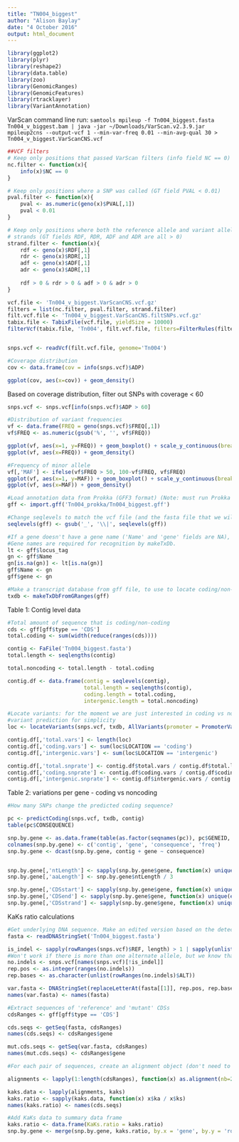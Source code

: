 ```yaml
---
title: "TN004_biggest"
author: "Alison Baylay"
date: "4 October 2016"
output: html_document
---
```


```r
library(ggplot2)
library(plyr)
library(reshape2)
library(data.table)
library(zoo)
library(GenomicRanges)
library(GenomicFeatures)
library(rtracklayer)
library(VariantAnnotation)
```

VarScan command line run: ```samtools mpileup -f Tn004_biggest.fasta Tn004_v_biggest.bam | java -jar ~/Downloads/VarScan.v2.3.9.jar mpileup2cns --output-vcf 1 --min-var-freq 0.01 --min-avg-qual 30 > Tn004_v_biggest.VarScanCNS.vcf```

```r
##VCF filters
# Keep only positions that passed VarScan filters (info field NC == 0)
nc.filter <- function(x){
    info(x)$NC == 0
}

# Keep only positions where a SNP was called (GT field PVAL < 0.01)
pval.filter <- function(x){
    pval <- as.numeric(geno(x)$PVAL[,1])
    pval < 0.01
}

# Keep only positions where both the reference allele and variant allele are supported by reads on both
# strands (GT fields RDF, RDR, ADF and ADR are all > 0)
strand.filter <- function(x){
    rdf <- geno(x)$RDF[,1]
    rdr <- geno(x)$RDR[,1]
    adf <- geno(x)$ADF[,1]
    adr <- geno(x)$ADR[,1]
    
    rdf > 0 & rdr > 0 & adf > 0 & adr > 0
}

vcf.file <- 'Tn004_v_biggest.VarScanCNS.vcf.gz'
filters = list(nc.filter, pval.filter, strand.filter)
filt.vcf.file <- 'Tn004_v_biggest.VarScanCNS.filtSNPs.vcf.gz'
tabix.file <- TabixFile(vcf.file, yieldSize = 10000)
filterVcf(tabix.file, 'Tn004', filt.vcf.file, filters=FilterRules(filters), verbose = T)


snps.vcf <- readVcf(filt.vcf.file, genome='Tn004')
```

```r
#Coverage distribution
cov <- data.frame(cov = info(snps.vcf)$ADP)

ggplot(cov, aes(x=cov)) + geom_density()
```

Based on coverage distribution, filter out SNPs with coverage < 60

```r
snps.vcf <- snps.vcf[info(snps.vcf)$ADP > 60]
```

```r
#Distribution of variant frequencies
vf <- data.frame(FREQ = geno(snps.vcf)$FREQ[,1])
vf$FREQ <- as.numeric(gsub('%', '', vf$FREQ))

ggplot(vf, aes(x=1, y=FREQ)) + geom_boxplot() + scale_y_continuous(breaks = seq(10, 100, 10))
ggplot(vf, aes(x=FREQ)) + geom_density()

#Frequency of minor allele
vf[,'MAF'] <- ifelse(vf$FREQ > 50, 100-vf$FREQ, vf$FREQ)
ggplot(vf, aes(x=1, y=MAF)) + geom_boxplot() + scale_y_continuous(breaks = seq(10, 100, 10))
ggplot(vf, aes(x=MAF)) + geom_density()
```

```r
#Load annotation data from Prokka (GFF3 format) (Note: must run Prokka with --addgenes flag)
gff <- import.gff('Tn004_prokka/Tn004_biggest.gff')

#Change seqlevels to match the vcf file (and the fasta file that we will use later)
seqlevels(gff) <- gsub('_', '\\|', seqlevels(gff))

#If a gene doesn't have a gene name ('Name' and 'gene' fields are NA), set it to be the same as locus_tag
#Gene names are required for recognition by makeTxDb.
lt <- gff$locus_tag
gn <- gff$Name
gn[is.na(gn)] <- lt[is.na(gn)]
gff$Name <- gn
gff$gene <- gn

#Make a transcript database from gff file, to use to locate coding/non-coding variants
txdb <- makeTxDbFromGRanges(gff)
```

Table 1: Contig level data
```r
#Total amount of sequence that is coding/non-coding
cds <- gff[gff$type == 'CDS']
total.coding <- sum(width(reduce(ranges(cds))))

contig <- FaFile('Tn004_biggest.fasta')
total.length <- seqlengths(contig)

total.noncoding <- total.length - total.coding

contig.df <- data.frame(contig = seqlevels(contig),
                        total.length = seqlengths(contig),
                        coding.length = total.coding,
                        intergenic.length = total.noncoding)

#Locate variants: for the moment we are just interested in coding vs non-coding, so turn off promoter
#variant prediction for simplicity
loc <- locateVariants(snps.vcf, txdb, AllVariants(promoter = PromoterVariants(upstream=0, downstream=0)))

contig.df[,'total.vars'] <- length(loc)
contig.df[,'coding.vars'] <- sum(loc$LOCATION == 'coding')
contig.df[,'intergenic.vars'] <- sum(loc$LOCATION == 'intergenic')

contig.df[,'total.snprate'] <- contig.df$total.vars / contig.df$total.length
contig.df[,'coding.snprate'] <- contig.df$coding.vars / contig.df$coding.length
contig.df[,'intergenic.snprate'] <- contig.df$intergenic.vars / contig.df$intergenic.length
```

Table 2: variations per gene - coding vs noncoding

```r
#How many SNPs change the predicted coding sequence?

pc <- predictCoding(snps.vcf, txdb, contig)
table(pc$CONSEQUENCE)

snp.by.gene <- as.data.frame(table(as.factor(seqnames(pc)), pc$GENEID, pc$CONSEQUENCE))
colnames(snp.by.gene) <- c('contig', 'gene', 'consequence', 'freq')
snp.by.gene <- dcast(snp.by.gene, contig + gene ~ consequence)


snp.by.gene[,'ntLength'] <- sapply(snp.by.gene$gene, function(x) unique(width(ranges(gff)[gff$gene == x])))
snp.by.gene[,'aaLength'] <- snp.by.gene$ntLength / 3

snp.by.gene[,'CDSstart'] <- sapply(snp.by.gene$gene, function(x) unique(start(ranges(gff)[gff$gene == x])))
snp.by.gene[,'CDSend'] <- sapply(snp.by.gene$gene, function(x) unique(end(ranges(gff)[gff$gene == x])))
snp.by.gene[,'CDSstrand'] <- sapply(snp.by.gene$gene, function(x) unique(strand(gff[gff$gene == x])))
```

KaKs ratio calculations
```r
#Get underlying DNA sequence. Make an edited version based on the detected polymorphisms (only use SNPs for now)
fasta <- readDNAStringSet('Tn004_biggest.fasta')

is_indel <- sapply(rowRanges(snps.vcf)$REF, length) > 1 | sapply(unlist(rowRanges(snps.vcf)$ALT), length) > 1
#Won't work if there is more than one alternate allele, but we know that VarScan only gives one ALT per position?
no.indels <- snps.vcf[names(snps.vcf)[!is_indel]]
rep.pos <- as.integer(ranges(no.indels))
rep.bases <- as.character(unlist(rowRanges(no.indels)$ALT))

var.fasta <- DNAStringSet(replaceLetterAt(fasta[[1]], rep.pos, rep.bases))
names(var.fasta) <- names(fasta)

#Extract sequences of 'reference' and 'mutant' CDSs
cdsRanges <- gff[gff$type == 'CDS']

cds.seqs <- getSeq(fasta, cdsRanges)
names(cds.seqs) <- cdsRanges$gene

mut.cds.seqs <- getSeq(var.fasta, cdsRanges)
names(mut.cds.seqs) <- cdsRanges$gene

#For each pair of sequences, create an alignment object (don't need to actually run an alignment algorithm), and calculate KaKs

alignments <- lapply(1:length(cdsRanges), function(x) as.alignment(nb=2, nam=paste(names(cds.seqs)[x], c('mut', 'ref'), sep='_'), seq = c(as.character(cds.seqs[x]), as.character(mut.cds.seqs[x]))))

kaks.data <- lapply(alignments, kaks)
kaks.ratio <- sapply(kaks.data, function(x) x$ka / x$ks)
names(kaks.ratio) <- names(cds.seqs)

#Add KaKs data to summary data frame
kaks.ratio <- data.frame(KaKs.ratio = kaks.ratio)
snp.by.gene <- merge(snp.by.gene, kaks.ratio, by.x = 'gene', by.y = 'row.names')
```